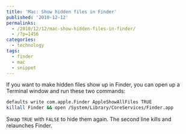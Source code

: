 ```yaml
---
title: 'Mac: Show hidden files in Finder'
published: '2010-12-12'
permalinks:
  - /2010/12/12/mac-show-hidden-files-in-finder/
  - /?p=1456
categories:
  - technology
tags:
  - finder
  - mac
  - snippet
---
```


If you want to make hidden files show up in Finder, you can open up a Terminal window and run these two commands:

```bash
defaults write com.apple.Finder AppleShowAllFiles TRUE
killall Finder && open /System/Library/CoreServices/Finder.app
```

Swap `TRUE` with `FALSE` to hide them again. The second line kills and relaunches Finder.
